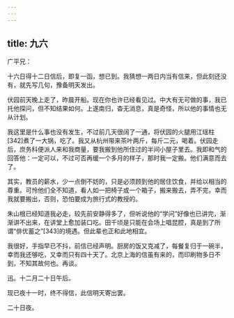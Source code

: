 ```yaml
---
---
---
```

title: 九六
---




广平兄：

十六日得十二日信后，即复一函，想已到。我猜想一两日内当有信来，但此刻还没有，就先写几句，豫备明天发出。

伏园前天晚上走了，昨晨开船。现在你也许已经看见过。中大有无可做的事，我已托他探问，但不知结果如何。上遂南归，杳无消息，真是奇怪，所以他的事情也无从计划。

我这里是什么事也没有发生，不过前几天很阔了一通，将伏园的火腿用江瑶柱[342]煮了一大锅，吃了。我又从杭州带来茶叶两斤，每斤二元，喝着。伏园走后，庶务科便派人来和我商量，要我搬到他所住过的半间小屋子里去。我即和气的回答他：一定可以，不过可否再缓一个多月的样子，那时我一定搬。他们满意而去了。

其实，教员的薪水，少一点倒不妨的，只是必须顾到他的居住饮食，并给以相当的尊重。可怜他们全不知道，看人如一把椅子或一个箱子，搬来搬去，弄不完，幸而我就要搬出，否则，恐怕要成为旅行式的教授的。

朱山根已经知道我必走，较先前安静得多了，但听说他的“学问”好像也已讲完，渐渐讲不出来，在讲堂上愈加装口吃。田千顷是只能在会场上唱昆腔，真是到了所谓“俳优蓄之”[343]的境遇。但此辈也正和此地相宜。

我很好，手指早已不抖，前信已经声明。厨房的饭又克减了，每餐复归于一碗半，幸而我还够吃，又幸而只有四十天了。北京上海的信虽有来的，而印刷物多日不到，不知其故何也。再谈。

迅。十二月二十日午后。

现已夜十一时，终不得信，此信明天寄出罢。

二十日夜。